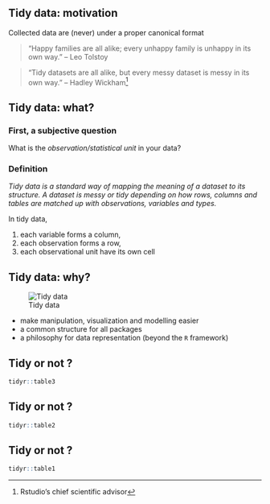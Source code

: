 ## Tidy data: motivation

Collected data are (never) under a proper canonical format

\bigskip

> "Happy families are all alike; every unhappy family is unhappy in its own way." -- Leo Tolstoy

\bigskip

> "Tidy datasets are all alike, but every messy dataset is messy in its own way." -- Hadley Wickham^[Rstudio's chief scientific advisor]


## Tidy data: what?

### First, a subjective question
What is the _observation/statistical unit_ in your data?

### Definition
_Tidy data is a standard way of mapping the meaning of a dataset to its structure. A dataset is messy or tidy depending on how rows, columns and tables are matched up with observations, variables and types._\


\bigskip

In tidy data,

1. each variable forms a column,
2. each observation forms a row,
3. each observational unit have its own cell

## Tidy data: why? 

![Tidy data](../Rmd_files/tidyverse/figs/tidy_data.png)

 - make manipulation, visualization and modelling easier
 - a common structure for all packages
 - a philosophy for data representation (beyond the `R` framework) 

## Tidy or not ?
 
```r
tidyr::table3
```

## Tidy or not ?
 
```r
tidyr::table2
```

## Tidy or not ?
 
```r
tidyr::table1
```
 


